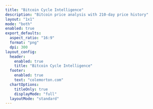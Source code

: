 ```yaml
---
title: "Bitcoin Cycle Intelligence"
description: "Bitcoin price analysis with 210-day price history"
layout: "1x1"
mode: "both"
enabled: true
export_defaults:
  aspect_ratio: "16:9"
  format: "png"
  dpi: 300
layout_config:
  header:
    enabled: true
    title: "Bitcoin Cycle Intelligence"
  footer:
    enabled: true
    text: "colemorton.com"
  chartOptions:
    titleOnly: true
    displayMode: "full"
  layoutMode: "standard"
---
```



<ChartDisplay
  client:only="react"
  title="Bitcoin Price - 210 Day History"
  category="Bitcoin Analysis"
  description="Interactive Bitcoin (BTC-USD) price chart showing the last 210 days of market data. Displays daily open, high, low, close prices with volume data for cycle intelligence analysis."
  chartType="btc-price"
/>
